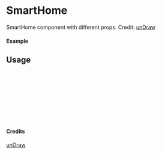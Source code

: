 
<Meta of={SmartHome} title="unDraw/SmartHome" />

# SmartHome

SmartHome component with different props.
Credit: [unDraw](https://undraw.co/illustrations)

#### Example

<Canvas of={SmartHome.Primary} />

## Usage

```ts
import { SmartHome } from "yadl-ui";

const Example = () => {
  return (
      <SmartHome />
  );
};

export default Example;
```

#### Credits
[unDraw](https://undraw.co/illustrations)
